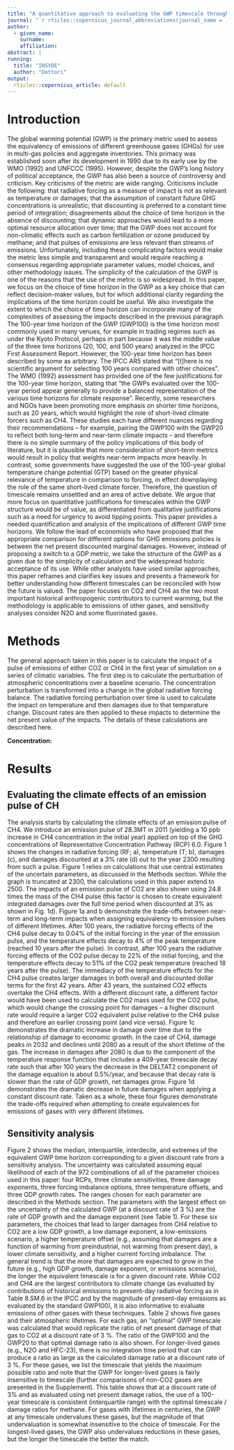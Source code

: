 ```yaml
---
title: "A quantitative approach to evaluating the GWP timescale through implicit discount rates"
journal: "`r rticles::copernicus_journal_abbreviations(journal_name = 'communication')`"
author:
  - given_name: 
    surname: 
    affiliation:
abstract: |
running:
  title: "INSYDE"
  author: "Dottori"
output:
  rticles::copernicus_article: default
---
```


# Introduction

The global warming potential (GWP) is the primary metric used to assess the equivalency of emissions of different greenhouse gases (GHGs) for use in multi-gas policies and aggregate inventories.
This primacy was established soon after its development in 1990 due to its early use by the WMO (1992) and UNFCCC (1995). 
However, despite the GWP’s long history of political acceptance, the GWP has also been a source of controversy and criticism.
Key criticisms of the metric are wide ranging. 
Criticisms include the following: 
that radiative forcing as a measure of impact is not as relevant as temperature or damages; 
that the assumption of constant future GHG concentrations is unrealistic; 
that discounting is preferred to a constant time period of integration; 
disagreements about the choice of time horizon in the absence of discounting; 
that dynamic approaches would lead to a more optimal resource allocation over time;
that the GWP does not account for non-climatic effects such as carbon fertilization or ozone produced by methane;
and that pulses of emissions are less relevant than streams of emissions.
Unfortunately, including these complicating factors would make the metric less simple and transparent and would require reaching a consensus regarding appropriate parameter values, model choices, and other methodology issues. 
The simplicity of the calculation of the GWP is one of the reasons that the use of the metric is so widespread.
In this paper, we focus on the choice of time horizon in the
GWP as a key choice that can reflect decision-maker values, but for which additional clarity regarding the implications of the time horizon could be useful. 
We also investigate the extent to which the choice of time horizon can incorporate many of the complexities of assessing the impacts described in the previous paragraph. 
The 100-year time horizon of the GWP (GWP100) is the time horizon most commonly used in many venues, for example in trading regimes such as under the Kyoto Protocol, perhaps in part because it was the middle value of the three time horizons (20, 100, and 500 years) analyzed in the IPCC First Assessment Report.
However, the 100-year time horizon has been described by some as arbitrary. 
The IPCC AR5 stated that “[t]here is no scientific argument for selecting 100 years compared with other choices”. 
The WMO (1992) assessment has provided one of the few justifications for the 100-year time horizon, stating that “the GWPs evaluated over the 100-year period appear generally to provide a balanced representation of the various time horizons for climate response”. 
Recently, some researchers and NGOs have been promoting more emphasis on shorter time horizons, such as 20 years, which would highlight the role of short-lived climate forcers such as CH4. 
These studies each have different nuances regarding their recommendations – for example, pairing the GWP100 with the GWP20 to reflect both long-term and near-term climate impacts – and therefore there is no simple summary of the policy implications of this body of literature, but it is plausible that more consideration of short-term metrics would result in policy that weights near-term impacts more heavily. 
In contrast, some governments have suggested the use of the 100-year global temperature change potential (GTP) based on the greater physical relevance of temperature in comparison to forcing, in effect downplaying the role of the same short-lived climate forcer. 
Therefore, the question of timescale remains unsettled and an area of active debate. 
We argue that more focus on quantitative justifications for timescales within the GWP structure would be of value, as differentiated from qualitative justifications such as a need for urgency to avoid tipping points.
This paper provides a needed quantification and analysis of the implications of different GWP time horizons. 
We follow the lead of economists who have proposed that the appropriate comparison for different options for GHG emissions policies is between the net present discounted marginal damages. 
However, instead of proposing a switch to a GDP metric, we take the structure of the GWP as a given due to the simplicity of calculation and the widespread historic acceptance of its use. 
While other analysts have used similar approaches, this paper reframes and clarifies key issues and presents a framework for better understanding how different timescales can be reconciled with how the future is valued. 
The paper focuses on CO2 and CH4 as the two most important historical anthropogenic contributors to current warming, but the methodology is applicable to emissions of other gases, and sensitivity analyses consider N2O and some fluorinated gases.

# Methods 

The general approach taken in this paper is to calculate the impact of a pulse of emissions of either CO2 or CH4 in the first year of simulation on a series of climatic variables. 
The first step is to calculate the perturbation of atmospheric concentrations over a baseline scenario. 
The concentration perturbation is transformed into a change in the global radiative forcing balance. 
The radiative forcing perturbation over time is used to calculate the impact on temperature and then damages due to that temperature change. 
Discount rates are then applied to these impacts to determine the net present value of the impacts. 
The details of these calculations are described here.

__Concentration:__ 

# Results 

## Evaluating the climate effects of an emission pulse of CH\textsubscript{4}

The analysis starts by calculating the climate effects of an emission pulse of CH4. 
We introduce an emission pulse of 28.3MT in 2011 (yielding a 10 ppb increase in CH4 concentration in the initial year) applied on top of the GHG concentrations of Representative Concentration Pathway (RCP) 6.0. 
Figure 1 shows the changes in radiative forcing (RF; a), temperature (T; b), damages (c), and damages discounted at a 3% rate (d) out to the year 2300 resulting from such a pulse. 
Figure 1 relies on calculations that use central estimates of the uncertain parameters, as discussed in the Methods section. 
While the graph is truncated at 2300, the calculations used in this paper extend to 2500. 
The impacts of an emission pulse of CO2 are also shown using 24.8 times the mass of the CH4 pulse (this factor is chosen to create equivalent integrated damages over the full time period when discounted at 3% as shown in Fig. 1d). 
Figure 1a and b demonstrate the trade-offs between near- term and long-term impacts when assigning equivalency to emission pulses of different lifetimes. 
After 100 years, the radiative forcing effects of the CH4 pulse decay to 0.04% of the initial forcing in the year of the emission pulse, and the temperature effects decay to 4% of the peak temperature (reached 10 years after the pulse). 
In contrast, after 100 years the radiative forcing effects of the CO2 pulse decay to 22% of the initial forcing, and the temperature effects decay to 51% of the CO2 peak temperature (reached 18 years after the pulse). 
The immediacy of the temperature effects for the CH4 pulse creates larger damages in both overall and discounted dollar terms for the first 42 years. 
After 43 years, the sustained CO2 effects overtake the CH4 effects.
With a different discount rate, a different factor would have been used to calculate the CO2 mass used for the CO2 pulse, which would change the crossing point for damages – a higher discount rate would require a larger CO2 equivalent pulse relative to the CH4 pulse and therefore an earlier crossing point (and vice versa). 
Figure 1c demonstrates the dramatic increase in damage over time due to the relationship of damage to economic growth. 
In the case of CH4, damage peaks in 2032 and declines until 2080 as a result of the short lifetime of the gas. 
The increase in damages after 2080 is due to the component of the temperature response function that includes a 409-year timescale decay rate such that after 100 years the decrease in the DELTAT2 component of the damage equation is about 0.5%/year, and because that decay rate is slower than the rate of GDP growth, net damages grow. 
Figure 1d demonstrates the dramatic decrease in future damages when applying a constant discount rate. 
Taken as a whole, these four figures demonstrate the trade-offs required when attempting to create equivalences for emissions of gases with very different lifetimes.

## Sensitivity analysis

Figure 2 shows the median, interquartile, interdecile, and extremes of the equivalent GWP time horizon corresponding to a given discount rate from a sensitivity analysis. 
The uncertainty was calculated assuming equal likelihood of each of the 972 combinations of all of the parameter choices used in this paper: 
four RCPs, three climate sensitivities, three damage exponents, three forcing imbalance options, three temperature offsets, and three GDP growth rates. 
The ranges chosen for each parameter are described in the Methods section. 
The parameters with the largest effect on the uncertainty of the calculated GWP (at a discount rate of 3 %) are the rate of GDP growth and the damage exponent (see Table 1). 
For these six parameters, the choices that lead to larger damages from CH4 relative to CO2 are a low GDP growth, a low damage exponent, a low-emissions scenario, a higher temperature offset (e.g., assuming that damages are a function of warming from preindustrial, not warming from present day), a lower climate sensitivity, and a higher current forcing imbalance. 
The general trend is that the more that damages are expected to grow in the future (e.g., high GDP growth, damage exponent, or emissions scenario), the longer the equivalent timescale is for a given discount rate. 
While CO2 and CH4 are the largest contributors to climate change (as evaluated by contributions of historical emissions to present-day radiative forcing as in Table 8.SM.6 in the IPCC and by the magnitude of present-day emissions as evaluated by the standard GWP100), it is also informative to evaluate emissions of other gases with these techniques. 
Table 2 shows five gases and their atmospheric lifetimes. 
For each gas, an “optimal” GWP timescale was calculated that would replicate the ratio of net present damage of that gas to CO2 at a discount rate of 3 %. 
The ratio of the GWP100 and the GWP20 to that optimal damage ratio is also shown. 
For longer-lived gases (e.g., N2O and HFC-23), there is no integration time period that can produce a ratio as large as the calculated damage ratio at a discount rate of 3 %. 
For these gases, we list the timescale that yields the maximum possible ratio and note that the GWP for longer-lived gases is fairly insensitive to timescale (further comparisons of non-CO2 gases are presented in the Supplement). 
This table shows that at a discount rate of 3% and as evaluated using net present damage ratios, the use of a 100-year timescale is consistent (interquartile range) with the optimal timescale / damage ratios for methane. 
For gases with lifetimes in centuries, the GWP at any timescale undervalues these gases, but the magnitude of that undervaluation is somewhat insensitive to the choice of timescale. 
For the longest-lived gases, the GWP also undervalues reductions in these gases, but the longer the timescale the better the match.




